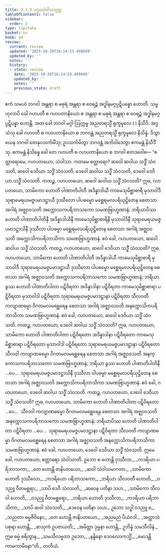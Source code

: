 ```yaml
---
title: 2.1.3 ပဌမသံဝါသသုတ္တ
tableOfContents: false
sidebar:
  order: 3
type: tipitaka
basket: su
book: a4
review:
  current: review
  updated: '2025-10-20T16:14:53.499049'
  updated_by: ''
  notes: ''
  history:
  - state: review
    date: '2025-10-20T16:14:53.499049'
    updated_by: ''
    notes: ''
    previous_state: draft
---
```



<DynamicBreadcrumb />


<ReviewStatus review={frontmatter.review} showDetails={true} />

<HypothesisAnnotation frontmatter={frontmatter} />

<Division number="53" book="a4" e="ch" v="15" p="368">

<Paragraph number="380" book="a4">
ဧကံ သမယံ ဘဂဝါ အန္တရာ စ မဓုရံ အန္တရာ စ ဝေရဉ္ဇံ အဒ္ဓါနမဂ္ဂပ္ပဋိပန္နော ဟောတိ. သမ္ဗဟုလာပိ ခေါ ဂဟပတီ စ ဂဟပတာနိယော စ အန္တရာ စ မဓုရံ အန္တရာ စ ဝေရဉ္ဇံ အဒ္ဓါနမဂ္ဂပ္ပဋိပန္နာ ဟောန္တိ. အထ ခေါ ဘဂဝါ မဂ္ဂါ ဩက္ကမ္မ အညတရသ္မိံ ရုက္ခမူလေ ( ) နိသီဒိ. အဒ္ဒသံသု ခေါ ဂဟပတီ စ ဂဟပတာနိယော စ ဘဂဝန္တံ အညတရသ္မိံ ရုက္ခမူလေ နိသိန္နံ. ဒိသွာ ယေန ဘဂဝါ တေနုပသင်္ကမိံသု; ဥပသင်္ကမိတွာ ဘဂဝန္တံ အဘိဝါဒေတွာ ဧကမန္တံ နိသီဒိံသု. ဧကမန္တံ နိသိန္နေ ခေါ တေ ဂဟပတီ စ ဂဟပတာနိယော စ ဘဂဝါ ဧတဒဝေါစ—
</Paragraph>

<Paragraph number="381" book="a4">
“စတ္တာရောမေ, ဂဟပတယော, သံဝါသာ. ကတမေ စတ္တာရော? ဆဝေါ ဆဝါယ သဒ္ဓိံ သံဝသတိ, ဆဝေါ ဒေဝိယာ သဒ္ဓိံ သံဝသတိ, ဒေဝေါ ဆဝါယ သဒ္ဓိံ သံဝသတိ, ဒေဝေါ ဒေဝိယာ သဒ္ဓိံ သံဝသတိ.
</Paragraph>

<Paragraph number="382" book="a4">
ကထဉ္စ, ဂဟပတယော, ဆဝေါ ဆဝါယ သဒ္ဓိံ သံဝသတိ? ဣဓ, ဂဟပတယော, သာမိကော ဟောတိ ပါဏာတိပါတီ အဒိန္နာဒါယီ ကာမေသုမိစ္ဆာစာရီ မုသာဝါဒီ သုရာမေရယမဇ္ဇပမာဒဋ္ဌာယီ ဒုဿီလော ပါပဓမ္မော မစ္ဆေရမလပရိယုဋ္ဌိတေန စေတသာ အဂါရံ အဇ္ဈာဝသတိ အက္ကောသကပရိဘာသကော သမဏဗြာဟ္မဏာနံ; ဘရိယာပိဿ ဟောတိ ပါဏာတိပါတိနီ အဒိန္နာဒါယိနီ ကာမေသုမိစ္ဆာစာရိနီ မုသာဝါဒိနီ သုရာမေရယမဇ္ဇပမာဒဋ္ဌာယိနီ ဒုဿီလာ ပါပဓမ္မာ မစ္ဆေရမလပရိယုဋ္ဌိတေန စေတသာ အဂါရံ အဇ္ဈာဝသတိ အက္ကောသိကပရိဘာသိကာ သမဏဗြာဟ္မဏာနံ. ဧဝံ ခေါ, ဂဟပတယော, ဆဝေါ ဆဝါယ သဒ္ဓိံ သံဝသတိ.
</Paragraph>

<Paragraph number="383" book="a4">
ကထဉ္စ, ဂဟပတယော, ဆဝေါ ဒေဝိယာ သဒ္ဓိံ သံဝသတိ? ဣဓ, ဂဟပတယော, သာမိကော ဟောတိ ပါဏာတိပါတီ အဒိန္နာဒါယီ ကာမေသုမိစ္ဆာစာရီ မုသာဝါဒီ သုရာမေရယမဇ္ဇပမာဒဋ္ဌာယီ ဒုဿီလော ပါပဓမ္မော မစ္ဆေရမလပရိယုဋ္ဌိတေန စေတသာ အဂါရံ အဇ္ဈာဝသတိ အက္ကောသကပရိဘာသကော သမဏဗြာဟ္မဏာနံ; ဘရိယာ ခွဿ ဟောတိ ပါဏာတိပါတာ ပဋိဝိရတာ အဒိန္နာဒါနာ ပဋိဝိရတာ ကာမေသုမိစ္ဆာစာရာ ပဋိဝိရတာ မုသာဝါဒါ ပဋိဝိရတာ သုရာမေရယမဇ္ဇပမာဒဋ္ဌာနာ ပဋိဝိရတာ သီလဝတီ ကလျာဏဓမ္မာ ဝိဂတမလမစ္ဆေရေန စေတသာ အဂါရံ အဇ္ဈာဝသတိ အနက္ကောသိကပရိဘာသိကာ သမဏဗြာဟ္မဏာနံ. ဧဝံ ခေါ, ဂဟပတယော, ဆဝေါ ဒေဝိယာ သဒ္ဓိံ သံဝသတိ.
</Paragraph>

<Paragraph number="384" book="a4">
ကထဉ္စ, ဂဟပတယော, ဒေဝေါ ဆဝါယ သဒ္ဓိံ သံဝသတိ? ဣဓ, ဂဟပတယော, သာမိကော ဟောတိ ပါဏာတိပါတာ ပဋိဝိရတော အဒိန္နာဒါနာ ပဋိဝိရတော ကာမေသုမိစ္ဆာစာရာ ပဋိဝိရတော မုသာဝါဒါ ပဋိဝိရတော သုရာမေရယမဇ္ဇပမာဒဋ္ဌာနာ ပဋိဝိရတော သီလဝါ ကလျာဏဓမ္မော ဝိဂတမလမစ္ဆေရေန စေတသာ အဂါရံ အဇ္ဈာဝသတိ အနက္ကောသကပရိဘာသကော သမဏဗြာဟ္မဏာနံ; ဘရိယာ ခွဿ ဟောတိ ပါဏာတိပါတိနီ …ပေ…  သုရာမေရယမဇ္ဇပမာဒဋ္ဌာယိနီ ဒုဿီလာ ပါပဓမ္မာ မစ္ဆေရမလပရိယုဋ္ဌိတေန စေတသာ အဂါရံ အဇ္ဈာဝသတိ အက္ကောသိကပရိဘာသိကာ သမဏဗြာဟ္မဏာနံ. ဧဝံ ခေါ, ဂဟပတယော, ဒေဝေါ ဆဝါယ သဒ္ဓိံ သံဝသတိ.
</Paragraph>

<Paragraph number="385" book="a4">
ကထဉ္စ, ဂဟပတယော, ဒေဝေါ ဒေဝိယာ သဒ္ဓိံ သံဝသတိ? ဣဓ, ဂဟပတယော, သာမိကော ဟောတိ ပါဏာတိပါတာ ပဋိဝိရတော …ပေ…  သီလဝါ ကလျာဏဓမ္မော ဝိဂတမလမစ္ဆေရေန စေတသာ အဂါရံ အဇ္ဈာဝသတိ အနက္ကောသကပရိဘာသကော သမဏဗြာဟ္မဏာနံ; ဘရိယာပိဿ ဟောတိ ပါဏာတိပါတာ ပဋိဝိရတာ …ပေ…  သုရာမေရယမဇ္ဇပမာဒဋ္ဌာနာ ပဋိဝိရတာ သီလဝတီ ကလျာဏဓမ္မာ ဝိဂတမလမစ္ဆေရေန စေတသာ အဂါရံ အဇ္ဈာဝသတိ အနက္ကောသိကပရိဘာသိကာ သမဏဗြာဟ္မဏာနံ. ဧဝံ ခေါ, ဂဟပတယော, ဒေဝေါ ဒေဝိယာ သဒ္ဓိံ သံဝသတိ. ဣမေ ခေါ, ဂဟပတယော, စတ္တာရော သံဝါသာတိ.
</Paragraph>

<Paragraph number="386" type="verses" book="a4">
ဥဘော စ ဟောန္တိ ဒုဿီလာ,_  
_ကဒရိယာ ပရိဘာသကာ;_  
_တေ ဟောန္တိ ဇာနိပတယော,_  
_ဆဝါ သံဝါသမာဂတာ._  

</Paragraph>

<Paragraph number="387" type="verses" book="a4">
_သာမိကော ဟောတိ ဒုဿီလော,_  
_ကဒရိယော ပရိဘာသကော;_  
_ဘရိယာ သီလဝတီ ဟောတိ,_  
_ဝဒညူ ဝီတမစ္ဆရာ;_  
_သာပိ ဒေဝီ သံဝသတိ,_  
_ဆဝေန ပတိနာ သဟ._  

</Paragraph>

<Paragraph number="388" type="verses" book="a4">
_သာမိကော သီလဝါ ဟောတိ,_  
_ဝဒညူ ဝီတမစ္ဆရော;_  
_ဘရိယာ ဟောတိ ဒုဿီလာ,_  
_ကဒရိယာ ပရိဘာသိကာ;_  
_သာပိ ဆဝါ သံဝသတိ,_  
_ဒေဝေန ပတိနာ သဟ._  

</Paragraph>

<Paragraph number="389" type="verses" book="a4">
ဥဘော သဒ္ဓါ ဝဒညူ စ,_  
_သညတာ ဓမ္မဇီဝိနော;_  
_တေ ဟောန္တိ ဇာနိပတယော,_  
_အညမညံ ပိယံဝဒါ._  

</Paragraph>

<Paragraph number="390" type="verses" book="a4">
_အတ္ထာသံ ပစုရာ ဟောန္တိ,_  
_ဖာသုကံ ဥပဇာယတိ;_  
_အမိတ္တာ ဒုမ္မနာ ဟောန္တိ,_  
ဥဘိန္နံ သမသီလိနံ._  

</Paragraph>

<Paragraph number="391" type="verses" book="a4">
ဣဓ ဓမ္မံ စရိတွာန,_  
_သမသီလဗ္ဗတာ ဥဘော;_  
_နန္ဒိနော ဒေဝလောကသ္မိံ,_  
_မောဒန္တိ ကာမကာမိနော”တိ._  


</Paragraph>
</Division>

<Paragraph number="392" type="center" book="a4">
တတိယံ.
</Paragraph>